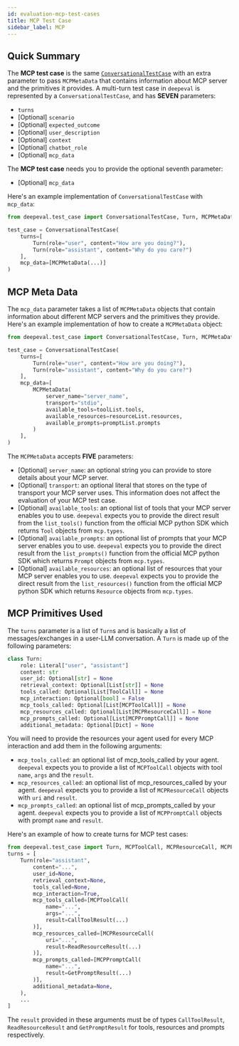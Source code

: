 ```yaml
---
id: evaluation-mcp-test-cases
title: MCP Test Case
sidebar_label: MCP
---
```


## Quick Summary

The **MCP test case** is the same [`ConversationalTestCase`](https://deepeval.com/docs/evaluation-multiturn-test-cases) with an extra parameter to pass `MCPMetaData` that contains information about MCP server and the primitives it provides.
A multi-turn test case in `deepeval` is represented by a `ConversationalTestCase`, and has **SEVEN** parameters:

- `turns`
- [Optional] `scenario`
- [Optional] `expected_outcome`
- [Optional] `user_description`
- [Optional] `context`
- [Optional] `chatbot_role`
- [Optional] `mcp_data`

The **MCP test case** needs you to provide the optional seventh parameter:

- [Optional] `mcp_data`

Here's an example implementation of `ConversationalTestCase` with `mcp_data`:

```python
from deepeval.test_case import ConversationalTestCase, Turn, MCPMetaData

test_case = ConversationalTestCase(
    turns=[
        Turn(role="user", content="How are you doing?"),
        Turn(role="assistant", content="Why do you care?")
    ],
    mcp_data=[MCPMetaData(...)]
)
```

## MCP Meta Data

The `mcp_data` parameter takes a list of `MCPMetaData` objects that contain information about different MCP servers and the primitives they provide. Here's an example implementation of how to create a `MCPMetaData` object:

```python
from deepeval.test_case import ConversationalTestCase, Turn, MCPMetaData

test_case = ConversationalTestCase(
    turns=[
        Turn(role="user", content="How are you doing?"),
        Turn(role="assistant", content="Why do you care?")
    ],
    mcp_data=[
        MCPMetaData(
            server_name="server_name",
            transport="stdio",
            available_tools=toolList.tools,
            available_resources=resourceList.resources,
            available_prompts=promptList.prompts
        )
    ],
)
```

The `MCPMetaData` accepts **FIVE** parameters:
- [Optional] `server_name`: an optional string you can provide to store details about your MCP server.
- [Optional] `transport`: an optional literal that stores on the type of transport your MCP server uses. This information does not affect the evaluation of your MCP test case.
- [Optional] `available_tools`: an optional list of tools that your MCP server enables you to use. `deepeval` expects you to provide the direct result from the `list_tools()` function from the official MCP python SDK which returns `Tool` objects from `mcp.types`.
- [Optional] `available_prompts`: an optional list of prompts that your MCP server enables you to use. `deepeval` expects you to provide the direct result from the `list_prompts()` function from the official MCP python SDK which returns `Prompt` objects from `mcp.types`.
- [Optional] `available_resources`: an optional list of resources that your MCP server enables you to use. `deepeval` expects you to provide the direct result from the `list_resources()` function from the official MCP python SDK which returns `Resource` objects from `mcp.types`.

## MCP Primitives Used

The `turns` parameter is a list of `Turn`s and is basically a list of messages/exchanges in a user-LLM conversation. A `Turn` is made up of the following parameters:

```python
class Turn:
    role: Literal["user", "assistant"]
    content: str
    user_id: Optional[str] = None
    retrieval_context: Optional[List[str]] = None
    tools_called: Optional[List[ToolCall]] = None
    mcp_interaction: Optional[bool] = False
    mcp_tools_called: Optional[List[MCPToolCall]] = None
    mcp_resources_called: Optional[List[MCPResourceCall]] = None
    mcp_prompts_called: Optional[List[MCPPromptCall]] = None
    additional_metadata: Optional[Dict] = None
```

You will need to provide the resources your agent used for every MCP interaction and add them in the following arguments:

- `mcp_tools_called`: an optional list of mcp_tools_called by your agent. `deepeval` expects you to provide a list of `MCPToolCall` objects with tool `name`, `args` and the `result`.
- `mcp_resources_called`: an optional list of mcp_resources_called by your agent. `deepeval` expects you to provide a list of `MCPResourceCall` objects with `uri` and `result`.
- `mcp_prompts_called`: an optional list of mcp_prompts_called by your agent. `deepeval` expects you to provide a list of `MCPPromptCall` objects with prompt `name` and `result`.

Here's an example of how to create turns for MCP test cases:

```python
from deepeval.test_case import Turn, MCPToolCall, MCPResourceCall, MCPPromptCall
turns = [
    Turn(role="assistant",
        content="...",
        user_id=None,
        retrieval_context=None,
        tools_called=None,
        mcp_interaction=True,
        mcp_tools_called=[MCPToolCall(
            name="...",
            args="...",
            result=CallToolResult(...)
        )],
        mcp_resources_called=[MCPResourceCall(
            uri="...",
            result=ReadResourceResult(...)
        )],
        mcp_prompts_called=[MCPPromptCall(
            name="...",
            result=GetPromptResult(...)
        )],
        additional_metadata=None,
    ),
    ...
]
```

The `result` provided in these arguments must be of types `CallToolResult`, `ReadResourceResult` and `GetPromptResult` for tools, resources and prompts respectively.